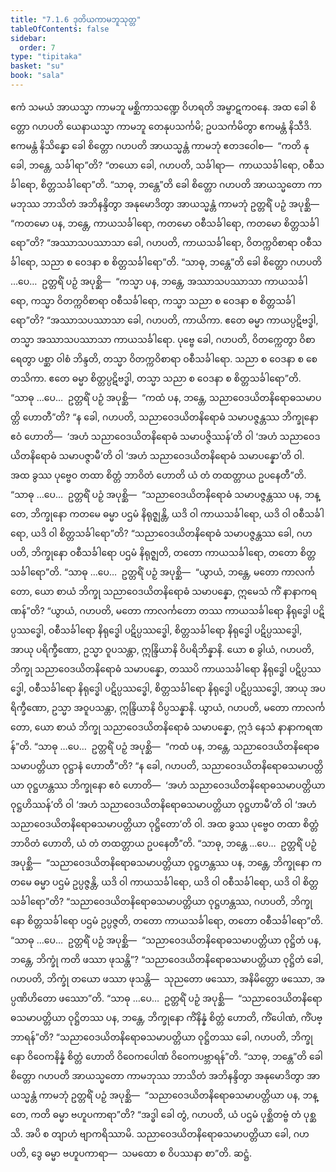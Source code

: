 ```yaml
---
title: "7.1.6 ဒုတိယကာမဘူသုတ္တ"
tableOfContents: false
sidebar:
  order: 7
type: "tipitaka"
basket: "su"
book: "sala"
---
```



<DynamicBreadcrumb />

<Division number="348" book="sala">

<Paragraph number="1508" book="sala">
ဧကံ သမယံ အာယသ္မာ ကာမဘူ မစ္ဆိကာသဏ္ဍေ ဝိဟရတိ အမ္ဗာဋကဝနေ. အထ ခေါ စိတ္တော ဂဟပတိ ယေနာယသ္မာ ကာမဘူ တေနုပသင်္ကမိ; ဥပသင်္ကမိတွာ ဧကမန္တံ နိသီဒိ. ဧကမန္တံ နိသိန္နော ခေါ စိတ္တော ဂဟပတိ အာယသ္မန္တံ ကာမဘုံ ဧတဒဝေါစ—  “ကတိ နု ခေါ, ဘန္တေ, သင်္ခါရာ”တိ? “တယော ခေါ, ဂဟပတိ, သင်္ခါရာ—  ကာယသင်္ခါရော, ဝစီသင်္ခါရော, စိတ္တသင်္ခါရော”တိ. “သာဓု, ဘန္တေ”တိ ခေါ စိတ္တော ဂဟပတိ အာယသ္မတော ကာမဘုဿ ဘာသိတံ အဘိနန္ဒိတွာ အနုမောဒိတွာ အာယသ္မန္တံ ကာမဘုံ ဥတ္တရိံ ပဉှံ အပုစ္ဆိ—  “ကတမော ပန, ဘန္တေ, ကာယသင်္ခါရော, ကတမော ဝစီသင်္ခါရော, ကတမော စိတ္တသင်္ခါရော”တိ? “အဿာသပဿာသာ ခေါ, ဂဟပတိ, ကာယသင်္ခါရော, ဝိတက္ကဝိစာရာ ဝစီသင်္ခါရော, သညာ စ ဝေဒနာ စ စိတ္တသင်္ခါရော”တိ.
</Paragraph>

<Paragraph number="1509" book="sala">
“သာဓု, ဘန္တေ”တိ ခေါ စိတ္တော ဂဟပတိ …ပေ…  ဥတ္တရိံ ပဉှံ အပုစ္ဆိ—  “ကသ္မာ ပန, ဘန္တေ, အဿာသပဿာသာ ကာယသင်္ခါရော, ကသ္မာ ဝိတက္ကဝိစာရာ ဝစီသင်္ခါရော, ကသ္မာ သညာ စ ဝေဒနာ စ စိတ္တသင်္ခါရော”တိ? “အဿာသပဿာသာ ခေါ, ဂဟပတိ, ကာယိကာ. ဧတေ ဓမ္မာ ကာယပ္ပဋိဗဒ္ဓါ, တသ္မာ အဿာသပဿာသာ ကာယသင်္ခါရော. ပုဗ္ဗေ ခေါ, ဂဟပတိ, ဝိတက္ကေတွာ ဝိစာရေတွာ ပစ္ဆာ ဝါစံ ဘိန္ဒတိ, တသ္မာ ဝိတက္ကဝိစာရာ ဝစီသင်္ခါရော. သညာ စ ဝေဒနာ စ စေတသိကာ. ဧတေ ဓမ္မာ စိတ္တပ္ပဋိဗဒ္ဓါ, တသ္မာ သညာ စ ဝေဒနာ စ စိတ္တသင်္ခါရော”တိ.
</Paragraph>

<Paragraph number="1510" book="sala">
“သာဓု …ပေ…  ဥတ္တရိံ ပဉှံ အပုစ္ဆိ—  “ကထံ ပန, ဘန္တေ, သညာဝေဒယိတနိရောဓသမာပတ္တိ ဟောတီ”တိ? “န ခေါ, ဂဟပတိ, သညာဝေဒယိတနိရောဓံ သမာပဇ္ဇန္တဿ ဘိက္ခုနော ဧဝံ ဟောတိ—  ‘အဟံ သညာဝေဒယိတနိရောဓံ သမာပဇ္ဇိဿန်’တိ ဝါ ‘အဟံ သညာဝေဒယိတနိရောဓံ သမာပဇ္ဇာမီ’တိ ဝါ ‘အဟံ သညာဝေဒယိတနိရောဓံ သမာပန္နော’တိ ဝါ. အထ ခွဿ ပုဗ္ဗေဝ တထာ စိတ္တံ ဘာဝိတံ ဟောတိ ယံ တံ တထတ္တာယ ဥပနေတီ”တိ.
</Paragraph>

<Paragraph number="1511" book="sala">
“သာဓု …ပေ…  ဥတ္တရိံ ပဉှံ အပုစ္ဆိ—  “သညာဝေဒယိတနိရောဓံ သမာပဇ္ဇန္တဿ ပန, ဘန္တေ, ဘိက္ခုနော ကတမေ ဓမ္မာ ပဌမံ နိရုဇ္ဈန္တိ, ယဒိ ဝါ ကာယသင်္ခါရော, ယဒိ ဝါ ဝစီသင်္ခါရော, ယဒိ ဝါ စိတ္တသင်္ခါရော”တိ? “သညာဝေဒယိတနိရောဓံ သမာပဇ္ဇန္တဿ ခေါ, ဂဟပတိ, ဘိက္ခုနော ဝစီသင်္ခါရော ပဌမံ နိရုဇ္ဈတိ, တတော ကာယသင်္ခါရော, တတော စိတ္တသင်္ခါရော”တိ.
</Paragraph>

<Paragraph number="1512" book="sala">
“သာဓု …ပေ…  ဥတ္တရိံ ပဉှံ အပုစ္ဆိ—  “ယွာယံ, ဘန္တေ, မတော ကာလင်္ကတော, ယော စာယံ ဘိက္ခု သညာဝေဒယိတနိရောဓံ သမာပန္နော, ဣမေသံ ကိံ နာနာကရဏန်”တိ? “ယွာယံ, ဂဟပတိ, မတော ကာလင်္ကတော တဿ ကာယသင်္ခါရော နိရုဒ္ဓေါ ပဋိပ္ပဿဒ္ဓေါ, ဝစီသင်္ခါရော နိရုဒ္ဓေါ ပဋိပ္ပဿဒ္ဓေါ, စိတ္တသင်္ခါရော နိရုဒ္ဓေါ ပဋိပ္ပဿဒ္ဓေါ, အာယု ပရိက္ခီဏော, ဥသ္မာ ဝူပသန္တာ, ဣန္ဒြိယာနိ ဝိပရိဘိန္နာနိ. ယော စ ခွါယံ, ဂဟပတိ, ဘိက္ခု သညာဝေဒယိတနိရောဓံ သမာပန္နော, တဿပိ ကာယသင်္ခါရော နိရုဒ္ဓေါ ပဋိပ္ပဿဒ္ဓေါ, ဝစီသင်္ခါရော နိရုဒ္ဓေါ ပဋိပ္ပဿဒ္ဓေါ, စိတ္တသင်္ခါရော နိရုဒ္ဓေါ ပဋိပ္ပဿဒ္ဓေါ, အာယု အပရိက္ခီဏော, ဥသ္မာ အဝူပသန္တာ, ဣန္ဒြိယာနိ ဝိပ္ပသန္နာနိ. ယွာယံ, ဂဟပတိ, မတော ကာလင်္ကတော, ယော စာယံ ဘိက္ခု သညာဝေဒယိတနိရောဓံ သမာပန္နော, ဣဒံ နေသံ နာနာကရဏန်”တိ.
</Paragraph>

<Paragraph number="1513" book="sala">
“သာဓု …ပေ…  ဥတ္တရိံ ပဉှံ အပုစ္ဆိ—  “ကထံ ပန, ဘန္တေ, သညာဝေဒယိတနိရောဓသမာပတ္တိယာ ဝုဋ္ဌာနံ ဟောတီ”တိ? “န ခေါ, ဂဟပတိ, သညာဝေဒယိတနိရောဓသမာပတ္တိယာ ဝုဋ္ဌဟန္တဿ ဘိက္ခုနော ဧဝံ ဟောတိ—  ‘အဟံ သညာဝေဒယိတနိရောဓသမာပတ္တိယာ ဝုဋ္ဌဟိဿန်’တိ ဝါ ‘အဟံ သညာဝေဒယိတနိရောဓသမာပတ္တိယာ ဝုဋ္ဌဟာမီ’တိ ဝါ ‘အဟံ သညာဝေဒယိတနိရောဓသမာပတ္တိယာ ဝုဋ္ဌိတော’တိ ဝါ. အထ ခွဿ ပုဗ္ဗေဝ တထာ စိတ္တံ ဘာဝိတံ ဟောတိ, ယံ တံ တထတ္တာယ ဥပနေတီ”တိ.
</Paragraph>

<Paragraph number="1514" book="sala">
“သာဓု, ဘန္တေ …ပေ…  ဥတ္တရိံ ပဉှံ အပုစ္ဆိ—  “သညာဝေဒယိတနိရောဓသမာပတ္တိယာ ဝုဋ္ဌဟန္တဿ ပန, ဘန္တေ, ဘိက္ခုနော ကတမေ ဓမ္မာ ပဌမံ ဥပ္ပဇ္ဇန္တိ, ယဒိ ဝါ ကာယသင်္ခါရော, ယဒိ ဝါ ဝစီသင်္ခါရော, ယဒိ ဝါ စိတ္တသင်္ခါရော”တိ? “သညာဝေဒယိတနိရောဓသမာပတ္တိယာ ဝုဋ္ဌဟန္တဿ, ဂဟပတိ, ဘိက္ခုနော စိတ္တသင်္ခါရော ပဌမံ ဥပ္ပဇ္ဇတိ, တတော ကာယသင်္ခါရော, တတော ဝစီသင်္ခါရော”တိ.
</Paragraph>

<Paragraph number="1515" book="sala">
“သာဓု …ပေ…  ဥတ္တရိံ ပဉှံ အပုစ္ဆိ—  “သညာဝေဒယိတနိရောဓသမာပတ္တိယာ ဝုဋ္ဌိတံ ပန, ဘန္တေ, ဘိက္ခုံ ကတိ ဖဿာ ဖုသန္တိ”? “သညာဝေဒယိတနိရောဓသမာပတ္တိယာ ဝုဋ္ဌိတံ ခေါ, ဂဟပတိ, ဘိက္ခုံ တယော ဖဿာ ဖုသန္တိ—  သုညတော ဖဿော, အနိမိတ္တော ဖဿော, အပ္ပဏိဟိတော ဖဿော”တိ.
</Paragraph>

<Paragraph number="1516" book="sala">
“သာဓု …ပေ…  ဥတ္တရိံ ပဉှံ အပုစ္ဆိ—  “သညာဝေဒယိတနိရောဓသမာပတ္တိယာ ဝုဋ္ဌိတဿ ပန, ဘန္တေ, ဘိက္ခုနော ကိံနိန္နံ စိတ္တံ ဟောတိ, ကိံပေါဏံ, ကိံပဗ္ဘာရန်”တိ? “သညာဝေဒယိတနိရောဓသမာပတ္တိယာ ဝုဋ္ဌိတဿ ခေါ, ဂဟပတိ, ဘိက္ခုနော ဝိဝေကနိန္နံ စိတ္တံ ဟောတိ ဝိဝေကပေါဏံ ဝိဝေကပဗ္ဘာရန်”တိ.
</Paragraph>

<Paragraph number="1517" book="sala">
“သာဓု, ဘန္တေ”တိ ခေါ စိတ္တော ဂဟပတိ အာယသ္မတော ကာမဘုဿ ဘာသိတံ အဘိနန္ဒိတွာ အနုမောဒိတွာ အာယသ္မန္တံ ကာမဘုံ ဥတ္တရိံ ပဉှံ အပုစ္ဆိ—  “သညာဝေဒယိတနိရောဓသမာပတ္တိယာ ပန, ဘန္တေ, ကတိ ဓမ္မာ ဗဟူပကာရာ”တိ? “အဒ္ဓါ ခေါ တွံ, ဂဟပတိ, ယံ ပဌမံ ပုစ္ဆိတဗ္ဗံ တံ ပုစ္ဆသိ. အပိ စ တျာဟံ ဗျာကရိဿာမိ. သညာဝေဒယိတနိရောဓသမာပတ္တိယာ ခေါ, ဂဟပတိ, ဒွေ ဓမ္မာ ဗဟူပကာရာ—  သမထော စ ဝိပဿနာ စာ”တိ.

</Paragraph>
</Division>

<Paragraph number="1518" type="center" book="sala">
ဆဋ္ဌံ.
</Paragraph>